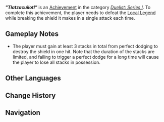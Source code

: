 {{Achievement Infobox
|title        = "Tlatzacuilotl"
|id           = 82239
|order id     = 2239
|category     = Duelist: Series I
|description  = During the course of completing a single challenge, break Tlatzacuilotl's shield each time with a single attack.
|requirements = 
|primogems    = 10
|tracking     = 
|topic        = Local Legend;Nightsoul Totem;Tepetlisaurus Warrior: Rockbreaker Blade
|quest        = 
|hidden       = 
|set          = "Tlatzacuilotl" (Achievement)
|tier         = 2
|tiers_total  = 3
}}
'''''"Tlatzacuilotl"''''' is an [[Achievement]] in the category ''[[Duelist: Series I]]''. To complete this achievement, the player needs to defeat the [[Local Legend]] {{Enemy|Tepetlisaurus Warrior: Rockbreaker Blade|text="Tlatzacuilotl" — Explorer of the Golden City}} while breaking the shield it makes in a single attack each time.

==Gameplay Notes==
* The player must gain at least 3 stacks in total from perfect dodging to destroy the shield in one hit. Note that the duration of the stacks are limited, and failing to trigger a perfect dodge for a long time will cause the player to lose all stacks in possession.
<!--
<gallery>
Achievement Tlatzacuilotl Location.png|Map Location
Achievement Tlatzacuilotl Location Context.png|Location Context
</gallery>
-->
==Other Languages==
{{Transclude|"Tlatzacuilotl" (Achievement)|Other Languages}}

==Change History==
{{Change History|5.0}}

==Navigation==
{{Achievement Navbox}}